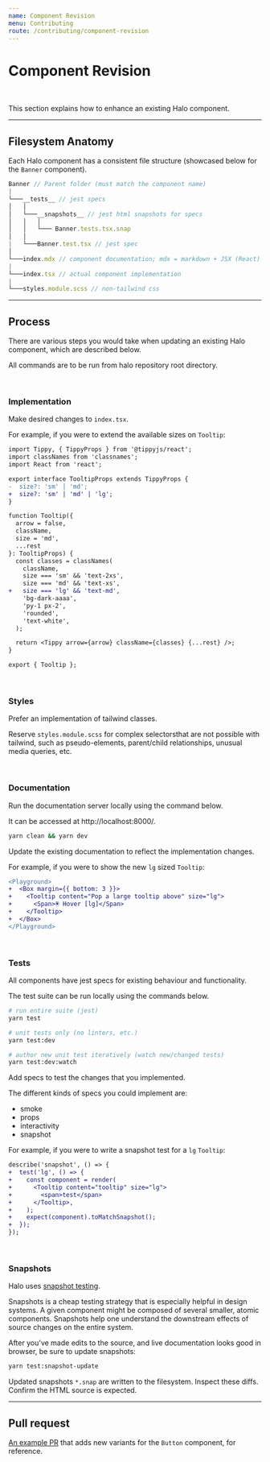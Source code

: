```yaml
---
name: Component Revision
menu: Contributing
route: /contributing/component-revision
---
```


# Component Revision

<br />

This section explains how to enhance an existing Halo component.

<hr />

## Filesystem Anatomy

Each Halo component has a consistent file structure (showcased below for the `Banner` component).

```javascript
Banner // Parent folder (must match the component name)
|
└───__tests__ // jest specs
│   │
│   └───__snapshots__ // jest html snapshots for specs
│   │   │
│   │   └─── Banner.tests.tsx.snap
│   │
|   └───Banner.test.tsx // jest spec
│
└───index.mdx // component documentation; mdx = markdown + JSX (React)
|
└───index.tsx // actual component implementation
|
└───styles.module.scss // non-tailwind css
```

<hr />

## Process

There are various steps you would take when updating an existing Halo component, which are described below.

All commands are to be run from halo repository root directory.

<br />

### Implementation

Make desired changes to `index.tsx`.

For example, if you were to extend the available sizes on `Tooltip`:

```diff
import Tippy, { TippyProps } from '@tippyjs/react';
import classNames from 'classnames';
import React from 'react';

export interface TooltipProps extends TippyProps {
-  size?: 'sm' | 'md';
+  size?: 'sm' | 'md' | 'lg';
}

function Tooltip({
  arrow = false,
  className,
  size = 'md',
  ...rest
}: TooltipProps) {
  const classes = classNames(
    className,
    size === 'sm' && 'text-2xs',
    size === 'md' && 'text-xs',
+   size === 'lg' && 'text-md',
    'bg-dark-aaaa',
    'py-1 px-2',
    'rounded',
    'text-white',
  );

  return <Tippy arrow={arrow} className={classes} {...rest} />;
}

export { Tooltip };
```

<br />

### Styles

Prefer an implementation of tailwind classes.

Reserve `styles.module.scss` for complex selectorsthat are not possible with tailwind,
such as pseudo-elements, parent/child relationships, unusual media queries, etc.

<br />

### Documentation

Run the documentation server locally using the command below.

It can be accessed at http://localhost:8000/.

```bash
yarn clean && yarn dev
```

Update the existing documentation to reflect the implementation changes.

For example, if you were to show the new `lg` sized `Tooltip`:

```diff
<Playground>
+  <Box margin={{ bottom: 3 }}>
+    <Tooltip content="Pop a large tooltip above" size="lg">
+      <Span>🖲 Hover [lg]</Span>
+    </Tooltip>
+  </Box>
</Playground>
```

<br />

### Tests

All components have jest specs for existing behaviour and functionality.

The test suite can be run locally using the commands below.

```bash
# run entire suite (jest)
yarn test

# unit tests only (no linters, etc.)
yarn test:dev

# author new unit test iteratively (watch new/changed tests)
yarn test:dev:watch
```

Add specs to test the changes that you implemented.

The different kinds of specs you could implement are:

- smoke
- props
- interactivity
- snapshot

For example, if you were to write a snapshot test for a `lg` `Tooltip`:

```diff
describe('snapshot', () => {
+  test('lg', () => {
+    const component = render(
+      <Tooltip content="tooltip" size="lg">
+        <span>test</span>
+      </Tooltip>,
+    );
+    expect(component).toMatchSnapshot();
+  });
});
```

<br />

### Snapshots

Halo uses [snapshot testing](https://jestjs.io/docs/snapshot-testing).

Snapshots is a cheap testing strategy that is especially helpful in design systems.
A given component might be composed of several smaller, atomic components.
Snapshots help one understand the downstream effects of source changes on the entire system.

After you've made edits to the source, and live documentation looks good in browser,
be sure to update snapshots:

```bash
yarn test:snapshot-update
```

Updated snapshots `*.snap` are written to the filesystem. Inspect these diffs.
Confirm the HTML source is expected.

<hr />

## Pull request

[An example PR](https://github.com/venturehacks/halo/pull/162) that adds new variants for the `Button` component, for reference.
